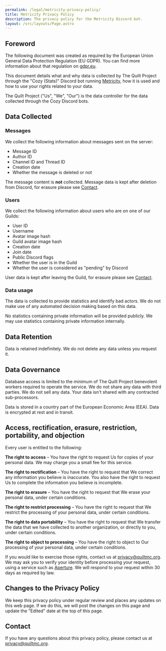 ```yaml
---
permalink: /legal/metricity-privacy-policy/
title: Metricity Privacy Policy
description: The privacy policy for the Metricity Discord bot.
layout: /src/layouts/Page.astro
---
```


## Foreword

The following document was created as required by the European Union General Data Protection Regulation (EU GDPR).
You can find more information about that regulation on [gdpr.eu](https://gdpr.eu/).

This document details what and why data is collected by The Quilt Project through the "Cozy (Stats)" Discord bot
running [Metricity](https://git.pydis.com/metricity), how it is used and how to use your rights related to your data.

The Quilt Project ("Us", "We", "Our") is the data controller for the data collected through the Cozy Discord bots.

## Data Collected

### Messages

We collect the following information about messages sent on the server:
* Message ID
* Author ID
* Channel ID and Thread ID
* Creation date
* Whether the message is deleted or not

The message content is **not** collected. Message data is kept after deletion from Discord, for erasure please see [Contact](#contact).

### Users

We collect the following information about users who are on one of our Guilds:
* User ID
* Username
* Avatar image hash
* Guild avatar image hash
* Creation date
* Join date
* Public Discord flags
* Whether the user is in the Guild
* Whether the user is considered as "pending" by Discord

User data is kept after leaving the Guild, for erasure please see [Contact](#contact).

### Data usage

The data is collected to provide statistics and identify bad actors.
We do not make use of any automated decision making based on this data.

No statistics containing private information will be provided publicly.
We may use statistics containing private information internally.

## Data Retention

Data is retained indefinitely. We do not delete any data unless you request it.

## Data Governance

Database access is limited to the minimum of The Quilt Project benevolent workers required to operate the service. We do not share any data with third parties.
We do not sell any data. Your data isn't shared with any contracted sub-processors.

Data is stored in a country part of the European Economic Area (EEA). Data is encrypted at rest and in transit.

## Access, rectification, erasure, restriction, portability, and objection

Every user is entitled to the following:

**The right to access** – You have the right to request Us for copies of your personal data.
We may charge you a small fee for this service.

**The right to rectification** – You have the right to request that We correct any information
you believe is inaccurate. You also have the right to request Us to complete the information
you believe is incomplete.

**The right to erasure** – You have the right to request that We erase your personal data,
under certain conditions.

**The right to restrict processing** – You have the right to request that We restrict the
processing of your personal data, under certain conditions.

**The right to data portability** – You have the right to request that We transfer the data
that we have collected to another organization, or directly to you, under certain conditions.

**The right to object to processing** – You have the right to object to Our processing of
your personal data, under certain conditions.

If you would like to exercise those rights, contact us at [privacy@quiltmc.org](mailto:privacy@quiltmc.org).
We may ask you to verify your identity before processing your request, using a service such as [Aperture](https://aperture.starchild.systems).
We will respond to your request within 30 days as required by law.

## Changes to the Privacy Policy

We keep this privacy policy under regular review and places any updates on this web page.
If we do this, we will post the changes on this page and update the "Edited" date at the top of this page.

## Contact

If you have any questions about this privacy policy, please contact us at
[privacy@quiltmc.org](mailto:privacy@quiltmc.org).
